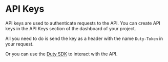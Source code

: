 # API Keys

API keys are used to authenticate requests to the API. You can create API keys in the API Keys section of the dashboard of your project.

All you need to do is send the key as a header with the name `Duty-Token` in your request.

Or you can use the [Duty SDK](/docs/sdk) to interact with the API.
